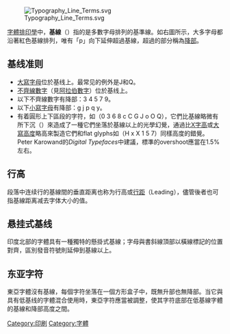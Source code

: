 [[File:Typography_Line_Terms.svg|right]]

[[字體排印學|字體排印學]]中，'''基線'''（{{lang-en|'''Baseline'''}}）指的是多數字母排列的基準線。如右圖所示，大多字母都沿著紅色基線排列，唯有「p」向下延伸超過基線，超過的部分稱為[[降部|降部]]。

== 基线准则 ==
* [[大寫字母|大寫字母]]位於基线上。最常见的例外是J和Q。
* [[不齊線數字|不齊線數字]]（見[[阿拉伯數字|阿拉伯數字]]）位於基线上。
* 以下不齊線數字有降部：3 4 5 7 9。
* 以下[[小寫字母|小寫字母]]有降部：g j p q y。
* 有着圓形上下區段的字符，如（0 3 6 8 c C G J o O Q），它們比基線略微有所下沉（{{link-en|overshoot|Overshoot_(typography)}}）來造成了一種它們坐落於基線以上的光學幻覺，通過比[[X字高|X字高]]或[[大寫高度|大寫高度]]略高來製造它們和flat glyphs如（H x X 1 5 7）同樣高度的錯覺。Peter Karowand的''Digital Typefaces''中建議，標準的overshoot應當在1.5%左右。

== 行高 ==
段落中连续行的基線間的垂直距离也称为行高或[[行距|行距]]（Leading），儘管後者也可指基線距离减去字体大小的值。

== 悬挂式基线 ==
印度北部的字體具有一種獨特的懸掛式基線；字母與書斜線頂部以橫線標記的位置對齊，區別發音符號則延伸到基線以上。
== 东亚字符 ==
東亞字體沒有基線，每個字符坐落在一個方形盒子中，既無升部也無降部。当它與具有低基线的字體混合使用時，東亞字符應當被調整，使其字符底部在低基線字體的基線和降部高度之間。

{{印刷術語}}
[[Category:印刷|Category:印刷]]
[[Category:字體|Category:字體]]